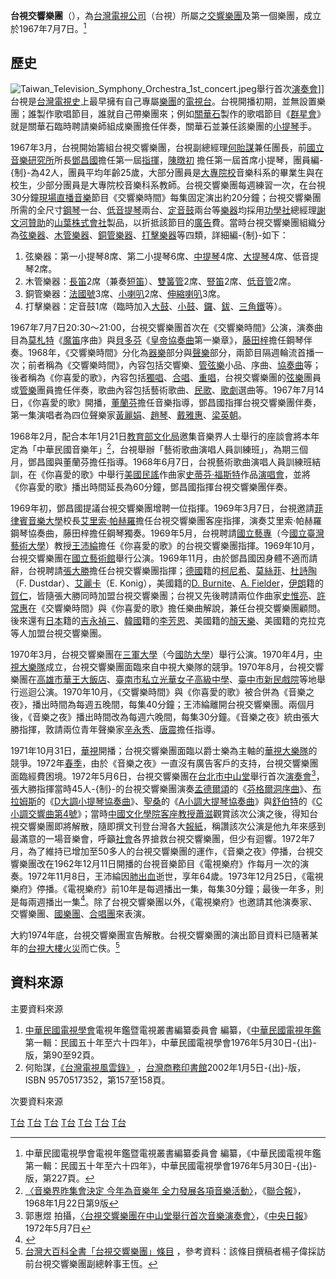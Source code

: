 '''台視交響樂團'''（{{lang-en|Taiwan Television Symphony Orchestra}}），為[[台灣電視公司|台灣電視公司]]（台視）所屬之[[交響樂團|交響樂團]]及第一個樂團，成立於1967年7月7日。<ref>中華民國電視學會電視年鑑暨電視叢書編纂委員會 編纂，《中華民國電視年鑑第一輯：民國五十年至六十四年》，中華民國電視學會1976年5月30日-{出}-版，第227頁。</ref>

==歷史==
{{Note24hUTC+8}}
[[File:Taiwan_Television_Symphony_Orchestra_1st_concert.jpeg|thumb]]舉行首次[[演奏會|演奏會]]]]
台視是[[台灣電視史|台灣電視史]]上最早擁有自己專屬[[樂團|樂團]]的[[電視台|電視台]]。台視開播初期，並無設置樂團；誰製作歌唱節目，誰就自己帶樂團來；例如[[關華石|關華石]]製作的歌唱節目《[[群星會|群星會]]》就是關華石臨時聘請樂師組成樂團擔任伴奏，關華石並兼任該樂團的[[小提琴|小提琴]]手。

1967年3月，台視開始籌組台視交響樂團，台視副總經理[[何貽謀|何貽謀]]兼任團長，前[[國立音樂研究所|國立音樂研究所]]所長[[鄧昌國|鄧昌國]]擔任第一屆[[指揮|指揮]]，[[陳暾初|陳暾初]]<!---「暾」音同「吞」--->擔任第一屆首席小提琴，團員編-{制}-為42人，團員平均年齡25歲，大部分團員是[[大專院校|大專院校]]音樂科系的畢業生與在校生，少部分團員是大專院校音樂科系教師。台視交響樂團每週練習一次，在台視30分鐘[[現場直播|現場直播]][[音樂|音樂]]節目《交響樂時間》每集固定演出約20分鐘；台視交響樂團所需的全尺寸[[鋼琴|鋼琴]]一台、[[低音提琴|低音提琴]]兩台、[[定音鼓|定音鼓]]兩台等[[樂器|樂器]]均採用[[功學社|功學社]]總經理[[謝文河|謝文河]][[贊助|贊助]]的[[山葉株式會社|山葉株式會社]]製品，以折抵該節目的[[廣告|廣告]]費。當時台視交響樂團組織分為[[弦樂器|弦樂器]]、[[木管樂器|木管樂器]]、[[銅管樂器|銅管樂器]]、[[打擊樂器|打擊樂器]]等四類，詳細編-{制}-如下：
#弦樂器：第一小提琴8席、第二小提琴6席、[[中提琴|中提琴]]4席、[[大提琴|大提琴]]4席、低音提琴2席。
#木管樂器：[[長笛|長笛]]2席（兼奏[[短笛|短笛]]）、[[雙簧管|雙簧管]]2席、[[豎笛|豎笛]]2席、[[低音管|低音管]]2席。
#銅管樂器：[[法國號|法國號]]3席、[[小喇叭|小喇叭]]2席、[[伸縮喇叭|伸縮喇叭]]3席。
#打擊樂器：定音鼓1席（臨時加入[[大鼓|大鼓]]、[[小鼓|小鼓]]、[[鑼|鑼]]、[[鈸|鈸]]、[[三角鐵|三角鐵]]等）。

1967年7月7日20:30～21:00，台視交響樂團首次在《交響樂時間》公演，演奏曲目為[[莫札特|莫札特]]《[[魔笛|魔笛]]序曲》與[[貝多芬|貝多芬]]《[[第5號鋼琴協奏曲_(貝多芬)|皇帝協奏曲]]第一樂章》，[[藤田梓|藤田梓]]擔任鋼琴伴奏。1968年，《交響樂時間》分化為[[器樂|器樂]]部分與[[聲樂|聲樂]]部分，兩節目隔週輪流首播一次；前者稱為《交響樂時間》，內容包括交響樂、[[管弦樂|管弦樂]]小品、序曲、[[協奏曲|協奏曲]]等；後者稱為《你喜愛的歌》，內容包括[[獨唱|獨唱]]、[[合唱|合唱]]、[[重唱|重唱]]，台視交響樂團的[[弦樂|弦樂]]團員或[[管樂|管樂]]團員擔任伴奏，歌曲內容包括藝術歌曲、[[民歌|民歌]]、[[歌劇|歌劇]]選曲等。1967年7月14日，《你喜愛的歌》開播，[[董蘭芬|董蘭芬]]擔任音樂指導，鄧昌國指揮台視交響樂團伴奏，第一集演唱者為四位聲樂家[[黃麗娟|黃麗娟]]、[[趙琴|趙琴]]、[[戴雅惠|戴雅惠]]、[[梁英朝|梁英朝]]。

1968年2月，配合本年1月21日[[教育部文化局|教育部文化局]]邀集音樂界人士舉行的座談會將本年定為「中華民國音樂年」<ref>[http://www.music.ntnu.edu.tw/conference/liuteyi/life/03-10.htm 〈音樂界昨集會決定 今年為音樂年 全力發展各項音樂活動〉]{{dead link|date=2017年12月 |bot=InternetArchiveBot |fix-attempted=yes }}，《[[聯合報|聯合報]]》，1968年1月22日第9版</ref>，台視舉辦「藝術歌曲演唱人員訓練班」，為期三個月，鄧昌國與董蘭芬擔任指導。1968年6月7日，台視藝術歌曲演唱人員訓練班結訓，在《你喜愛的歌》中舉行[[美國民謠|美國民謠]]作曲家[[史蒂芬·福斯特|史蒂芬·福斯特]]作品[[演唱會|演唱會]]，並將《你喜愛的歌》播出時間延長為60分鐘，鄧昌國指揮台視交響樂團伴奏。

1969年初，鄧昌國提議台視交響樂團增聘一位指揮。1969年3月7日，台視邀請[[菲律賓音樂大學|菲律賓音樂大學]]校長[[艾里索·帕赫羅|艾里索·帕赫羅]]擔任台視交響樂團客座指揮，演奏艾里索·帕赫羅鋼琴協奏曲，藤田梓擔任鋼琴獨奏。1969年5月，台視聘請[[國立藝專|國立藝專]]（今[[國立臺灣藝術大學|國立臺灣藝術大學]]）教授[[王沛綸|王沛綸]]擔任《你喜愛的歌》的台視交響樂團指揮。1969年10月，台視交響樂團在[[國立藝術館|國立藝術館]]舉行公演。1969年11月，由於鄧昌國因身體不適而請辭，台視聘請[[張大勝|張大勝]]擔任台視交響樂團指揮；[[德國|德國]]籍的[[柯尼希|柯尼希]]、[[莫絲菲|莫絲菲]]、[[杜詩陶|杜詩陶]]（F. Dustdar）、[[艾麗卡|艾麗卡]]（E. Konig），美國籍的[[D._Burnite|D. Burnite]]、[[A._Fielder|A. Fielder]]，[[伊朗|伊朗]]籍的[[賀仁|賀仁]]，皆隨張大勝同時加盟台視交響樂團；台視又先後聘請兩位作曲家[[史惟亮|史惟亮]]、[[許常惠|許常惠]]在《交響樂時間》與《你喜愛的歌》擔任樂曲解說，兼任台視交響樂團顧問。後來還有[[日本|日本]]籍的[[吉永禎三|吉永禎三]]、[[韓國|韓國]]籍的[[李芳恩|李芳恩]]、美國籍的[[顏天樂|顏天樂]]、美國籍的克拉克等人加盟台視交響樂團。

1970年3月，台視交響樂團在[[三軍大學|三軍大學]]（今[[國防大學_(中華民國)|國防大學]]）舉行公演。1970年4月，[[中視大樂隊|中視大樂隊]]成立，台視交響樂團面臨來自中視大樂隊的競爭。1970年8月，台視交響樂團在[[高雄市|高雄市]][[華王大飯店|華王大飯店]]、[[臺南市私立光華高級中學|臺南市私立光華女子高級中學]]、[[臺中市|臺中市]][[新民戲院|新民戲院]]等地舉行巡迴公演。1970年10月，《交響樂時間》與《你喜愛的歌》被合併為《音樂之夜》，播出時間為每週五晚間，每集40分鐘；王沛綸離開台視交響樂團。兩個月後，《音樂之夜》播出時間改為每週六晚間，每集30分鐘。《音樂之夜》統由張大勝指揮，敦請兩位青年聲樂家[[辛永秀|辛永秀]]、[[唐震|唐震]]擔任指導。

1971年10月31日，[[華視|華視]]開播；台視交響樂團面臨以爵士樂為主軸的[[華視大樂隊|華視大樂隊]]的競爭。1972年[[春季|春季]]，由於《音樂之夜》一直沒有廣告客戶的支持，台視交響樂團面臨經費困境。1972年5月6日，台視交響樂團在[[台北市中山堂|台北市中山堂]]舉行首次[[演奏會|演奏會]]<ref>郭惠煜 拍攝，[http://nrch.cca.gov.tw/ccahome/search/search_meta.jsp?xml_id=0000728190&dofile=getImage.jsp?d=1196324670642&id=0000441268&filename=cca220001-hp-cdn0017448-0001-t.jpg 〈台視交響樂團在中山堂舉行首次音樂演奏會〉]{{dead link|date=2017年12月 |bot=InternetArchiveBot |fix-attempted=yes }}，《[[中央日報|中央日報]]》1972年5月7日</ref>，張大勝指揮當時45人-{制}-的台視交響樂團演奏[[孟德爾頌|孟德爾頌]]的《[[芬格爾洞序曲|芬格爾洞序曲]]》、[[布拉姆斯|布拉姆斯]]的《[[D大調小提琴協奏曲|D大調小提琴協奏曲]]》、[[聖桑|聖桑]]的《[[A小調大提琴協奏曲|A小調大提琴協奏曲]]》與[[舒伯特|舒伯特]]的《[[C小調交響曲第4號|C小調交響曲第4號]]》；當時[[中國文化學院|中國文化學院]][[客座教授|客座教授]][[蕭滋|蕭滋]]觀賞該次公演之後，得知台視交響樂團即將解散，隨即撰文刊登台灣各大[[報紙|報紙]]，稱讚該次公演是他九年來感到最滿意的一場音樂會，呼籲[[社會|社會]]各界搶救台視交響樂團，但少有迴響。1972年7月，為了維持已增加至50多人的台視交響樂團的運作，《音樂之夜》停播，台視交響樂團改在1962年12月11日開播的台視音樂節目《電視樂府》作每月一次的演奏。1972年11月8日，王沛綸因[[肺出血|肺出血]]逝世，享年64歲。1973年12月25日，《電視樂府》停播。《電視樂府》前10年是每週播出一集，每集30分鐘；最後一年多，則是每兩週播出一集<ref>{{Cite web|url=https://blog.xuite.net/kgbz/twblog/120299064|author=阿丙|language=zh-tw|title=電視回顧─音樂與影集節目分庭抗禮|work=《電視周刊》第1256期|publisher=[[台視文化公司|台視文化公司]]|date=1986-11-02|accessdate=2020-02-01|pages=170－171|quote=「電視樂府」……於民國五十一年十二月十一日首次開播，到六十二年十二月廿五日才告停播，前後持續了十一年之久……當時是由台視的音樂指導李祥龍（李祥）及劉大德（劉振怡）聯合策畫、製作的，其內容當然以古典音樂的演奏及欣賞為主。前十年是每周播出一次、每次卅分鐘，最後一年則以隔周的方式播出，前後共播出五百五十幾次節目。|archive-date=2020-02-01|archive-url=https://web.archive.org/web/20200201015316/https://blog.xuite.net/kgbz/twblog/120299064|dead-url=no}}</ref>。除了台視交響樂團以外，《電視樂府》也邀請其他演奏家、交響樂團、[[國樂團|國樂團]]、[[合唱團|合唱團]]來表演。

大約1974年底，台視交響樂團宣告解散。台視交響樂團的演出節目資料已隨著某年的[[台視大樓|台視大樓]][[火災|火災]]而亡佚。<ref>[[台灣大百科全書|台灣大百科全書]][http://nrch.culture.tw/twpedia.php?id=10407 「台視交響樂團」條目] {{Wayback|url=http://nrch.culture.tw/twpedia.php?id=10407 |date=20141026144145 }}，參考資料：該條目撰稿者楊子偉採訪前台視交響樂團副總幹事王恆。</ref>

==資料來源==
;主要資料來源
# [[中華民國電視學會|中華民國電視學會]]電視年鑑暨電視叢書編纂委員會 編纂，《[[中華民國電視年鑑|中華民國電視年鑑]]第一輯：民國五十年至六十四年》，中華民國電視學會1976年5月30日-{出}-版，第90至92頁。
# 何貽謀，[http://books.google.com.tw/books?id=c0_4LZTHLvQC&printsec=frontcover&source=gbs_v2_summary_r&cad=0 《台灣電視風雲錄》] {{Wayback|url=http://books.google.com.tw/books?id=c0_4LZTHLvQC&printsec=frontcover&source=gbs_v2_summary_r&cad=0 |date=20150323012907 }}，[[台灣商務印書館|台灣商務印書館]]2002年1月5日-{出}-版，ISBN 9570517352，第157至158頁。
;次要資料來源
{{reflist}}

[[Category:台視|T台]]
[[Category:台灣管弦樂團|T台]]
[[Category:台灣電視樂團|T台]]
[[Category:1967年成立的音樂團體|T台]]
[[Category:1974年解散的組織|T台]]
[[Category:1967年台灣建立|T台]]
[[Category:1974年台灣廢除|T台]]